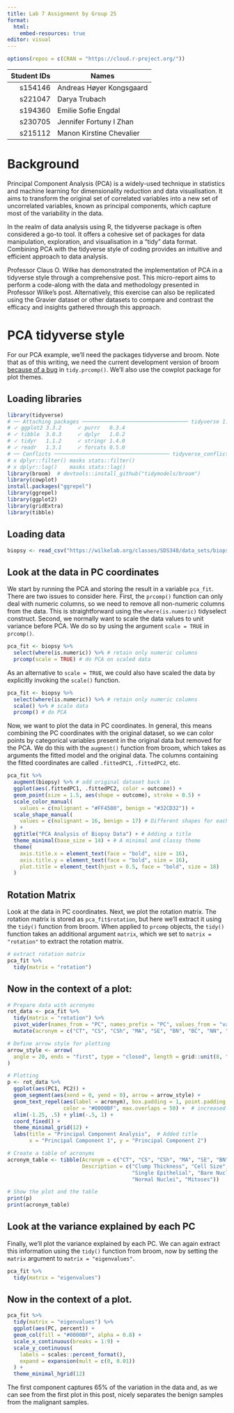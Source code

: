 ```yaml
---
title: Lab 7 Assignment by Group 25
format:
  html:
    embed-resources: true
editor: visual
---
```


```r
options(repos = c(CRAN = "https://cloud.r-project.org/"))
```

| Student IDs | Names                    |
|------------:|--------------------------|
|     s154146 | Andreas Høyer Kongsgaard |
|     s221047 | Darya Trubach            |
|     s194360 | Emilie Sofie Engdal      |
|     s230705 | Jennifer Fortuny I Zhan  |
|     s215112 | Manon Kirstine Chevalier |

# Background

Principal Component Analysis (PCA) is a widely-used technique in statistics and machine learning for dimensionality reduction and data visualisation. It aims to transform the original set of correlated variables into a new set of uncorrelated variables, known as principal components, which capture most of the variability in the data.

In the realm of data analysis using R, the tidyverse package is often considered a go-to tool. It offers a cohesive set of packages for data manipulation, exploration, and visualisation in a "tidy" data format. Combining PCA with the tidyverse style of coding provides an intuitive and efficient approach to data analysis.

Professor Claus O. Wilke has demonstrated the implementation of PCA in a tidyverse style through a comprehensive post. This micro-report aims to perform a code-along with the data and methodology presented in Professor Wilke's post. Alternatively, this exercise can also be replicated using the Gravier dataset or other datasets to compare and contrast the efficacy and insights gathered through this approach.

# PCA tidyverse style

For our PCA example, we'll need the packages tidyverse and broom. Note that as of this writing, we need the current development version of broom [because of a bug](https://github.com/tidymodels/broom/issues/923) in `tidy.prcomp()`. We'll also use the cowplot package for plot themes.

## Loading libraries

```r
library(tidyverse)
# ── Attaching packages ────────────────────────────────── tidyverse 1.3.0 ──
# ✓ ggplot2 3.3.2     ✓ purrr   0.3.4
# ✓ tibble  3.0.3     ✓ dplyr   1.0.2
# ✓ tidyr   1.1.2     ✓ stringr 1.4.0
# ✓ readr   1.3.1     ✓ forcats 0.5.0
# ── Conflicts ───────────────────────────────────── tidyverse_conflicts() ──
# x dplyr::filter() masks stats::filter()
# x dplyr::lag()    masks stats::lag()
library(broom)  # devtools::install_github("tidymodels/broom")
library(cowplot)
install.packages("ggrepel")
library(ggrepel)
library(ggplot2)
library(gridExtra)
library(tibble)
```

## Loading data

```r
biopsy <- read_csv("https://wilkelab.org/classes/SDS348/data_sets/biopsy.csv")
```

## Look at the data in PC coordinates

We start by running the PCA and storing the result in a variable `pca_fit`. There are two issues to consider here. First, the `prcomp()` function can only deal with numeric columns, so we need to remove all non-numeric columns from the data. This is straightforward using the `where(is.numeric)` tidyselect construct. Second, we normally want to scale the data values to unit variance before PCA. We do so by using the argument `scale = TRUE` in `prcomp()`.

```r
pca_fit <- biopsy %>% 
  select(where(is.numeric)) %>% # retain only numeric columns
  prcomp(scale = TRUE) # do PCA on scaled data
```

As an alternative to `scale = TRUE`, we could also have scaled the data by explicitly invoking the `scale()` function.

```r
pca_fit <- biopsy %>% 
  select(where(is.numeric)) %>% # retain only numeric columns
  scale() %>% # scale data
  prcomp() # do PCA
```

Now, we want to plot the data in PC coordinates. In general, this means combining the PC coordinates with the original dataset, so we can color points by categorical variables present in the original data but removed for the PCA. We do this with the `augment()` function from broom, which takes as arguments the fitted model and the original data. The columns containing the fitted coordinates are called `.fittedPC1`, `.fittedPC2`, etc.

```r
pca_fit %>%
  augment(biopsy) %>% # add original dataset back in
  ggplot(aes(.fittedPC1, .fittedPC2, color = outcome)) + 
  geom_point(size = 1.5, aes(shape = outcome), stroke = 0.5) +
  scale_color_manual(
    values = c(malignant = "#FF4500", benign = "#32CD32")) +
  scale_shape_manual(
    values = c(malignant = 16, benign = 17) # Different shapes for each outcome
  ) +
  ggtitle("PCA Analysis of Biopsy Data") + # Adding a title
  theme_minimal(base_size = 14) + # A minimal and classy theme
  theme(
    axis.title.x = element_text(face = "bold", size = 16),
    axis.title.y = element_text(face = "bold", size = 16),
    plot.title = element_text(hjust = 0.5, face = "bold", size = 18)
  )
```

## Rotation Matrix

Look at the data in PC coordinates. Next, we plot the rotation matrix. The rotation matrix is stored as `pca_fit$rotation`, but here we'll extract it using the `tidy()` function from broom. When applied to `prcomp` objects, the `tidy()` function takes an additional argument `matrix`, which we set to `matrix = "rotation"` to extract the rotation matrix.

```r
# extract rotation matrix
pca_fit %>%
  tidy(matrix = "rotation")
```

## Now in the context of a plot:

```r
# Prepare data with acronyms
rot_data <- pca_fit %>%
  tidy(matrix = "rotation") %>%
  pivot_wider(names_from = "PC", names_prefix = "PC", values_from = "value") %>%
  mutate(acronym = c("CT", "CS", "CSh", "MA", "SE", "BN", "BC", "NN", "M"))  # 9 acronyms for 9 rows

# Define arrow style for plotting
arrow_style <- arrow(
  angle = 20, ends = "first", type = "closed", length = grid::unit(8, "pt")
)

# Plotting
p <- rot_data %>%
  ggplot(aes(PC1, PC2)) +
  geom_segment(aes(xend = 0, yend = 0), arrow = arrow_style) +
  geom_text_repel(aes(label = acronym), box.padding = 1, point.padding = 1, 
                  color = "#0000BF", max.overlaps = 50) +  # increased max.overlaps
  xlim(-1.25, .5) + ylim(-.5, 1) +
  coord_fixed() +
  theme_minimal_grid(12) +
  labs(title = "Principal Component Analysis",  # Added title
       x = "Principal Component 1", y = "Principal Component 2")

# Create a table of acronyms
acronym_table <- tibble(Acronym = c("CT", "CS", "CSh", "MA", "SE", "BN", "BC", "NN", "M"),
                        Description = c("Clump Thickness", "Cell Size", "Cell Shape", "Mitoses Activity", 
                                        "Single Epithelial", "Bare Nuclei", "Bland Chromatin", 
                                        "Normal Nuclei", "Mitoses"))

# Show the plot and the table
print(p)
print(acronym_table)
```

## Look at the variance explained by each PC

Finally, we'll plot the variance explained by each PC. We can again extract this information using the `tidy()` function from broom, now by setting the `matrix` argument to `matrix = "eigenvalues"`.

```r
pca_fit %>%
  tidy(matrix = "eigenvalues")
```

## Now in the context of a plot.

```r
pca_fit %>%
  tidy(matrix = "eigenvalues") %>%
  ggplot(aes(PC, percent)) +
  geom_col(fill = "#0000BF", alpha = 0.8) +
  scale_x_continuous(breaks = 1:9) +
  scale_y_continuous(
    labels = scales::percent_format(),
    expand = expansion(mult = c(0, 0.01))
  ) +
  theme_minimal_hgrid(12)
```

The first component captures 65% of the variation in the data and, as we can see from the first plot in this post, nicely separates the benign samples from the malignant samples.
